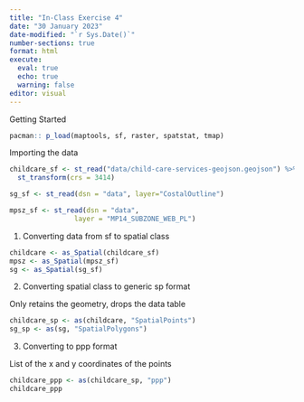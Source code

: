 ```yaml
---
title: "In-Class Exercise 4"
date: "30 January 2023"
date-modified: "`r Sys.Date()`"
number-sections: true
format: html
execute: 
  eval: true
  echo: true
  warning: false
editor: visual
---
```


Getting Started

```r
pacman:: p_load(maptools, sf, raster, spatstat, tmap)
```

Importing the data

```r
childcare_sf <- st_read("data/child-care-services-geojson.geojson") %>%
  st_transform(crs = 3414)
```
```r
sg_sf <- st_read(dsn = "data", layer="CostalOutline")
```

```r
mpsz_sf <- st_read(dsn = "data", 
                layer = "MP14_SUBZONE_WEB_PL")
```



1. Converting data from sf to spatial class
```r
childcare <- as_Spatial(childcare_sf)
mpsz <- as_Spatial(mpsz_sf)
sg <- as_Spatial(sg_sf)
```


2. Converting spatial class to generic sp format

Only retains the geometry, drops the data table

```r
childcare_sp <- as(childcare, "SpatialPoints")
sg_sp <- as(sg, "SpatialPolygons")
```

3. Converting to ppp format

List of the x and y coordinates of the points

```r
childcare_ppp <- as(childcare_sp, "ppp")
childcare_ppp
```


